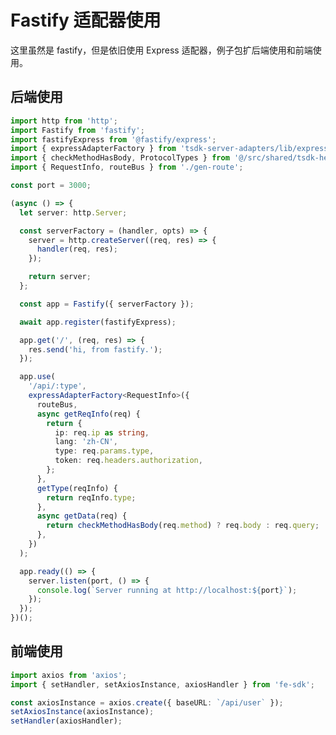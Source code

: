 # Fastify 适配器使用

这里虽然是 fastify，但是依旧使用 Express 适配器，例子包扩后端使用和前端使用。

## 后端使用

```ts copy
import http from 'http';
import Fastify from 'fastify';
import fastifyExpress from '@fastify/express';
import { expressAdapterFactory } from 'tsdk-server-adapters/lib/express-adapter';
import { checkMethodHasBody, ProtocolTypes } from '@/src/shared/tsdk-helper';
import { RequestInfo, routeBus } from './gen-route';

const port = 3000;

(async () => {
  let server: http.Server;

  const serverFactory = (handler, opts) => {
    server = http.createServer((req, res) => {
      handler(req, res);
    });

    return server;
  };

  const app = Fastify({ serverFactory });

  await app.register(fastifyExpress);

  app.get('/', (req, res) => {
    res.send('hi, from fastify.');
  });

  app.use(
    '/api/:type',
    expressAdapterFactory<RequestInfo>({
      routeBus,
      async getReqInfo(req) {
        return {
          ip: req.ip as string,
          lang: 'zh-CN',
          type: req.params.type,
          token: req.headers.authorization,
        };
      },
      getType(reqInfo) {
        return reqInfo.type;
      },
      async getData(req) {
        return checkMethodHasBody(req.method) ? req.body : req.query;
      },
    })
  );

  app.ready(() => {
    server.listen(port, () => {
      console.log(`Server running at http://localhost:${port}`);
    });
  });
})();
```

## 前端使用

```ts
import axios from 'axios';
import { setHandler, setAxiosInstance, axiosHandler } from 'fe-sdk';

const axiosInstance = axios.create({ baseURL: `/api/user` });
setAxiosInstance(axiosInstance);
setHandler(axiosHandler);
```
